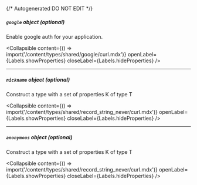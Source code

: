 {/* Autogenerated DO NOT EDIT  */}

##### `google` _object (optional)_
Enable google auth for your application.

<Collapsible content={() => import('/content/types/shared/google/curl.mdx')} openLabel={Labels.showProperties} closeLabel={Labels.hideProperties} />


---
##### `nickname` _object (optional)_
Construct a type with a set of properties K of type T

<Collapsible content={() => import('/content/types/shared/record_string_never/curl.mdx')} openLabel={Labels.showProperties} closeLabel={Labels.hideProperties} />


---
##### `anonymous` _object (optional)_
Construct a type with a set of properties K of type T

<Collapsible content={() => import('/content/types/shared/record_string_never/curl.mdx')} openLabel={Labels.showProperties} closeLabel={Labels.hideProperties} />



